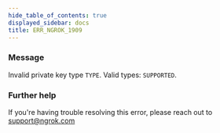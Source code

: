 ```yaml
---
hide_table_of_contents: true
displayed_sidebar: docs
title: ERR_NGROK_1909
---
```


### Message

Invalid private key type `TYPE`. Valid types: `SUPPORTED`.

<ErrorDetails />

### Further help

If you're having trouble resolving this error, please reach out to [support@ngrok.com](mailto:support@ngrok.com?subject=Help%20with%20ERR_NGROK_1909)
